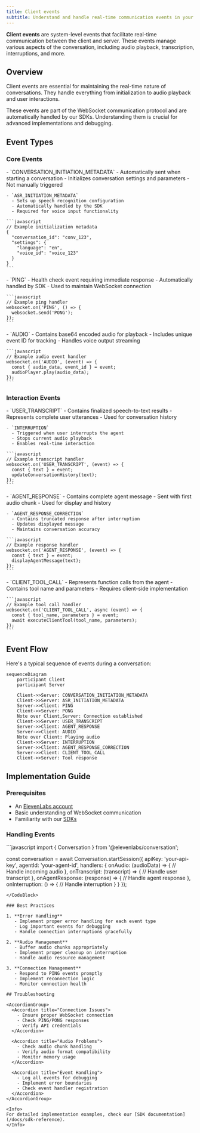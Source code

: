 ```yaml
---
title: Client events
subtitle: Understand and handle real-time communication events in your conversational applications.
---
```


**Client events** are system-level events that facilitate real-time communication between the client and server. These events manage various aspects of the conversation, including audio playback, transcription, interruptions, and more.

## Overview

Client events are essential for maintaining the real-time nature of conversations. They handle everything from initialization to audio playback and user interactions.

<Info>
  These events are part of the WebSocket communication protocol and are automatically handled by our
  SDKs. Understanding them is crucial for advanced implementations and debugging.
</Info>

## Event Types

### Core Events

<AccordionGroup>
  <Accordion title="Initialization Events">
    - `CONVERSATION_INITIATION_METADATA`
      - Automatically sent when starting a conversation
      - Initializes conversation settings and parameters
      - Not manually triggered
    
    - `ASR_INITIATION_METADATA`
      - Sets up speech recognition configuration
      - Automatically handled by the SDK
      - Required for voice input functionality

    ```javascript
    // Example initialization metadata
    {
      "conversation_id": "conv_123",
      "settings": {
        "language": "en",
        "voice_id": "voice_123"
      }
    }
    ```

  </Accordion>

  <Accordion title="Connection Events">
    - `PING`
      - Health check event requiring immediate response
      - Automatically handled by SDK
      - Used to maintain WebSocket connection
      
    ```javascript
    // Example ping handler
    websocket.on('PING', () => {
      websocket.send('PONG');
    });
    ```
  </Accordion>

  <Accordion title="Audio Events">
    - `AUDIO`
      - Contains base64 encoded audio for playback
      - Includes unique event ID for tracking
      - Handles voice output streaming
      
    ```javascript
    // Example audio event handler
    websocket.on('AUDIO', (event) => {
      const { audio_data, event_id } = event;
      audioPlayer.play(audio_data);
    });
    ```
  </Accordion>
</AccordionGroup>

### Interaction Events

<AccordionGroup>
  <Accordion title="User Interaction Events">
    - `USER_TRANSCRIPT`
      - Contains finalized speech-to-text results
      - Represents complete user utterances
      - Used for conversation history

    - `INTERRUPTION`
      - Triggered when user interrupts the agent
      - Stops current audio playback
      - Enables real-time interaction

    ```javascript
    // Example transcript handler
    websocket.on('USER_TRANSCRIPT', (event) => {
      const { text } = event;
      updateConversationHistory(text);
    });
    ```

  </Accordion>

  <Accordion title="Agent Response Events">
    - `AGENT_RESPONSE`
      - Contains complete agent message
      - Sent with first audio chunk
      - Used for display and history

    - `AGENT_RESPONSE_CORRECTION`
      - Contains truncated response after interruption
      - Updates displayed message
      - Maintains conversation accuracy

    ```javascript
    // Example response handler
    websocket.on('AGENT_RESPONSE', (event) => {
      const { text } = event;
      displayAgentMessage(text);
    });
    ```

  </Accordion>

  <Accordion title="Tool Events">
    - `CLIENT_TOOL_CALL`
      - Represents function calls from the agent
      - Contains tool name and parameters
      - Requires client-side implementation

    ```javascript
    // Example tool call handler
    websocket.on('CLIENT_TOOL_CALL', async (event) => {
      const { tool_name, parameters } = event;
      await executeClientTool(tool_name, parameters);
    });
    ```

  </Accordion>
</AccordionGroup>

## Event Flow

Here's a typical sequence of events during a conversation:

```mermaid
sequenceDiagram
    participant Client
    participant Server

    Client->>Server: CONVERSATION_INITIATION_METADATA
    Client->>Server: ASR_INITIATION_METADATA
    Server->>Client: PING
    Client->>Server: PONG
    Note over Client,Server: Connection established
    Client->>Server: USER_TRANSCRIPT
    Server->>Client: AGENT_RESPONSE
    Server->>Client: AUDIO
    Note over Client: Playing audio
    Client->>Server: INTERRUPTION
    Server->>Client: AGENT_RESPONSE_CORRECTION
    Server->>Client: CLIENT_TOOL_CALL
    Client->>Server: Tool response
```

## Implementation Guide

### Prerequisites

- An [ElevenLabs account](https://elevenlabs.io)
- Basic understanding of WebSocket communication
- Familiarity with our [SDKs](/docs/conversational-ai/libraries)

### Handling Events

<CodeBlock>
```javascript
import { Conversation } from '@elevenlabs/conversation';

const conversation = await Conversation.startSession({
apiKey: 'your-api-key',
agentId: 'your-agent-id',
handlers: {
onAudio: (audioData) => {
// Handle incoming audio
},
onTranscript: (transcript) => {
// Handle user transcript
},
onAgentResponse: (response) => {
// Handle agent response
},
onInterruption: () => {
// Handle interruption
}
}
});

```
</CodeBlock>

### Best Practices

1. **Error Handling**
   - Implement proper error handling for each event type
   - Log important events for debugging
   - Handle connection interruptions gracefully

2. **Audio Management**
   - Buffer audio chunks appropriately
   - Implement proper cleanup on interruption
   - Handle audio resource management

3. **Connection Management**
   - Respond to PING events promptly
   - Implement reconnection logic
   - Monitor connection health

## Troubleshooting

<AccordionGroup>
  <Accordion title="Connection Issues">
    - Ensure proper WebSocket connection
    - Check PING/PONG responses
    - Verify API credentials
  </Accordion>

  <Accordion title="Audio Problems">
    - Check audio chunk handling
    - Verify audio format compatibility
    - Monitor memory usage
  </Accordion>

  <Accordion title="Event Handling">
    - Log all events for debugging
    - Implement error boundaries
    - Check event handler registration
  </Accordion>
</AccordionGroup>

<Info>
For detailed implementation examples, check our [SDK documentation](/docs/sdk-reference).
</Info>
```
